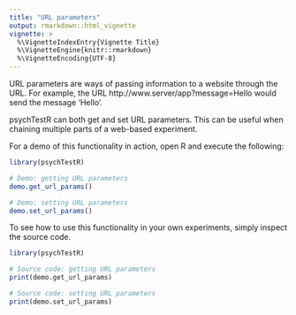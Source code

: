 ```yaml
---
title: "URL parameters"
output: rmarkdown::html_vignette
vignette: >
  %\VignetteIndexEntry{Vignette Title}
  %\VignetteEngine{knitr::rmarkdown}
  %\VignetteEncoding{UTF-8}
---
```


URL parameters are ways of passing information to a website through the URL.
For example, the URL http://www.server/app?message=Hello
would send the message 'Hello'.

psychTestR can both get and set URL parameters. 
This can be useful when chaining multiple parts of a web-based experiment.

For a demo of this functionality in action,
open R and execute the following:

```r
library(psychTestR)

# Demo: getting URL parameters
demo.get_url_params()

# Demo: setting URL parameters
demo.set_url_params()
```

To see how to use this functionality in your own experiments, 
simply inspect the source code.

```r
library(psychTestR)

# Source code: getting URL parameters
print(demo.get_url_params)

# Source code: setting URL parameters
print(demo.set_url_params)
```

